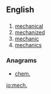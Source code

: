{{also|měch|mech}}
==English==

==={{abbreviation}}===
{{infl|en|abbreviation}}

# [[mechanical]]
# [[mechanized]]
# [[mechanic]]
# [[mechanics]]

===Anagrams===
* {{alphagram|cehm}} [[chem.#English|chem.]]
[[io:mech.]]